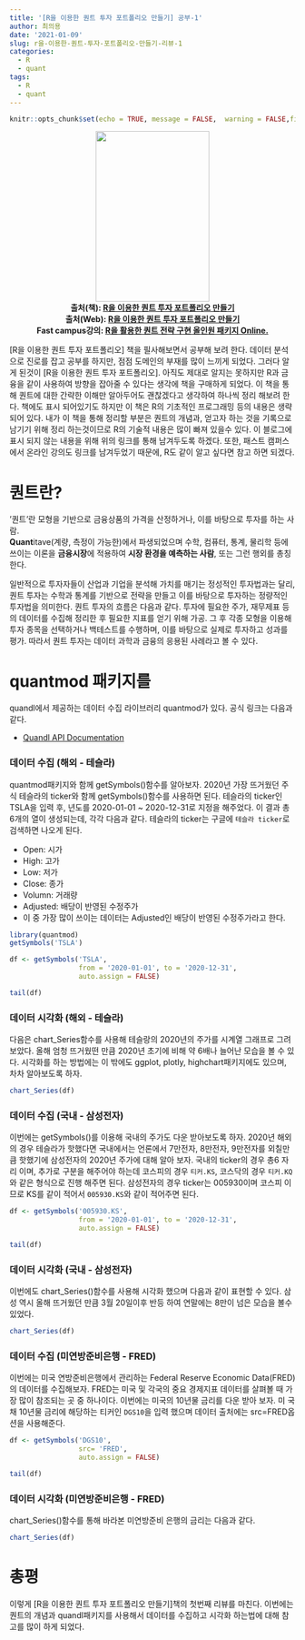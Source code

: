 ```yaml
---
title: '[R을 이용한 퀀트 투자 포트폴리오 만들기] 공부-1'
author: 최의용
date: '2021-01-09'
slug: r을-이용한-퀀트-투자-포트폴리오-만들기-리뷰-1
categories:
  - R
  - quant
tags:
  - R
  - quant
---
```


```r
knitr::opts_chunk$set(echo = TRUE, message = FALSE,  warning = FALSE,fig.align = "center")
```

<p align="center">
<img src="/post/2021-01-09-r을-이용한-퀀트-투자-포트폴리오-만들기-리뷰-1_files/quant_2.jpg" width="200" height="300"><br>
<b>출처(책): [R을 이용한 퀀트 투자 포트폴리오 만들기](https://www.aladin.co.kr/shop/wproduct.aspx?ItemId=262577612)</b><br>
<b>출처(Web): [R을 이용한 퀀트 투자 포트폴리오 만들기](https://hyunyulhenry.github.io/quant_cookbook/)</b><br>
<b>Fast campus강의: [R을 활용한 퀀트 전략 구현 올인원 패키지 Online.](https://www.fastcampus.co.kr/data_online_fin/?utm_source=teacher&utm_medium=blog&utm_campaign=data_online_fin&utm_content=posting_20200323&utm_expid=.Zp_J6_qjR5KOvw4Ou4dwBA.0&utm_referrer=https%3A%2F%2Fhyunyulhenry.github.io%2F)</b><br>
</p>

[R을 이용한 퀀트 투자 포트폴리오] 책을 필사해보면서 공부해 보려 한다. 데이터 분석으로 진로를 잡고 공부를 하지만, 점점 도메인의 부재를 많이 느끼게 되었다. 그러다 알게 된것이 [R을 이용한 퀀트 투자 포트폴리오]. 아직도 제대로 알지는 못하지만 R과 금융을 같이 사용하여 방향을 잡아줄 수 있다는 생각에 책을 구매하게 되었다. 이 책을 통해 퀀트에 대한 간략한 이해만 알아두어도 괜찮겠다고 생각하여 하나씩 정리 해보려 한다. 책에도 표시 되어있기도 하지만 이 책은 R의 기초적인 프로그래밍 등의 내용은 생략 되어 있다. 내가 이 책을 통해 정리할 부분은 퀀트의 개념과, 얻고자 하는 것을 기록으로 남기기 위해 정리 하는것이므로 R의 기술적 내용은 많이 빠져 있을수 있다. 이 블로그에 표시 되지 않는 내용을 위해 위의 링크를 통해 남겨두도록 하겠다. 또한, 패스트 캠퍼스에서 온라인 강의도 링크를 남겨두었기 때문에, R도 같이 알고 싶다면 참고 하면 되겠다.

# 퀀트란?

'퀀트'란 모형을 기반으로 금융상품의 가격을 산정하거나, 이를 바탕으로 투자를 하는 사람. <br>
<b>Quant</b>itave(계량, 측정이 가능한)에서 파생되었으며 수학, 컴퓨터, 통계, 물리학 등에 쓰이는 이론을 <b>금융시장</b>에 적용하여 <b>시장 환경을 예측하는 사람</b>, 또는 그런 행외를 총칭한다. <br>

일반적으로 투자자들이 산업과 기업을 분석해 가치를 매기는 정성적인 투자법과는 달리, 퀀트 투자는 수학과 통계를 기반으로 전략을 만들고 이를 바탕으로 투자하는 정량적인 투자법을 의미한다. 퀀트 투자의 흐름은 다음과 같다. 투자에 필요한 주가, 재무제표 등의 데이터를 수집해 정리한 후 필요한 지표를 얻기 위해 가공. 그 후 각종 모형을 이용해 투자 종목을 선택하거나 백테스트를 수행하며, 이를 바탕으로 실제로 투자하고 성과를 평가. 따라서 퀀트 투자는 데이터 과학과 금융의 응용된 사례라고 볼 수 있다.

# quantmod 패키지를

quandl에서 제공하는 데이터 수집 라이브러리 quantmod가 있다. 공식 링크는 다음과 같다.

- [Quandl API Documentation](https://docs.quandl.com/)

### 데이터 수집 (해외 - 테슬라)

quantmod패키지와 함께 getSymbols()함수를 알아보자. 2020년 가장 뜨거웠던 주식 테슬라의 ticker와 함께 getSymbols()함수를 사용하면 된다. 테슬라의 ticker인 TSLA을 입력 후, 년도를 2020-01-01 ~ 2020-12-31로 지정을 해주었다. 이 결과 총 6개의 열이 생성되는데, 각각 다음과 같다. 테슬라의 ticker는 구글에 `테슬라 ticker`로 검색하면 나오게 된다.

- Open: 시가
- High: 고가
- Low: 저가
- Close: 종가
- Volumn: 거래량
- Adjusted: 배당이 반영된 수정주가
- 이 중 가장 많이 쓰이는 데이터는 Adjusted인 배당이 반영된 수정주가라고 한다.

```r
library(quantmod)
getSymbols('TSLA')

df <- getSymbols('TSLA',
                 from = '2020-01-01', to = '2020-12-31',
                 auto.assign = FALSE)

tail(df)
```

### 데이터 시각화 (해외 - 테슬라)

다음은 chart_Series함수를 사용해 테슬랑의 2020년의 주가를 시계열 그래프로 그려보았다. 올해 엄청 뜨거웠떤 만큼 2020년 초기에 비해 약 6배나 늘어난 모습을 볼 수 있다. 시각화를 하는 방법에는 이 밖에도 ggplot, plotly, highchart패키지에도 있으며, 차차 알아보도록 하자.

```r
chart_Series(df)
```

### 데이터 수집 (국내 - 삼성전자)

이번에는 getSymbols()를 이용해 국내의 주가도 다운 받아보도록 하자. 2020년 해외의 경우 테슬라가 핫했다면 국내에서는 언론에서 7만전자, 8만전자, 9만전자를 외칠만큼 핫했기에 삼성전자의 2020년 주가에 대해 알아 보자. 국내의 ticker의 경우 총6 자리 이며, 추가로 구분을 해주어야 하는데 코스피의 경우 `티커.KS`, 코스닥의 경우 `티커.KQ`와 같은 형식으로 진행 해주면 된다. 삼성전자의 경우 ticker는 005930이며 코스피 이므로 KS를 같이 적어서 `005930.KS`와 같이 적어주면 된다.

```r
df <- getSymbols('005930.KS',
                 from = '2020-01-01', to = '2020-12-31',
                 auto.assign = FALSE)

tail(df)
```

### 데이터 시각화 (국내 - 삼성전자)

이번에도 chart_Series()함수를 사용해 시각화 했으며 다음과 같이 표현할 수 있다. 삼성 역시 올해 뜨거웠던 만큼 3월 20일이후 반등 하여 연말에는 8만이 넘은 모습을 볼수 있었다.

```r
chart_Series(df)
```

### 데이터 수집 (미연방준비은행 - FRED)

이번에는 미국 연방준비은행에서 관리하는 Federal Reserve Economic Data(FRED)의 데이터를 수집해보자. FRED는 미국 및 각국의 중요 경제지표 데이터를 살펴볼 때 가장 많이 참조되는 곳 중 하나이다. 이번에는 미국의 10년물 금리를 다운 받아 보자. 미 국채 10년물 금리에 해당하는 티커인 `DGS10`을 입력 했으며 데이터 출처에는 src=FRED옵션을 사용해준다.

```r
df <- getSymbols('DGS10',
                 src= 'FRED',
                 auto.assign = FALSE)

tail(df)
```

### 데이터 시각화 (미연방준비은행 - FRED)

chart_Series()함수를 통해 바라본 미연방준비 은행의 금리는 다음과 같다.

```r
chart_Series(df)
```

# 총평

이렇게 [R을 이용한 퀀트 투자 포트폴리오 만들기]책의 첫번째 리뷰를 마친다. 이번에는 퀀트의 개념과 quandl패키지를 사용해서 데이터를 수집하고 시각화 하는법에 대해 참고를 많이 하게 되었다.
